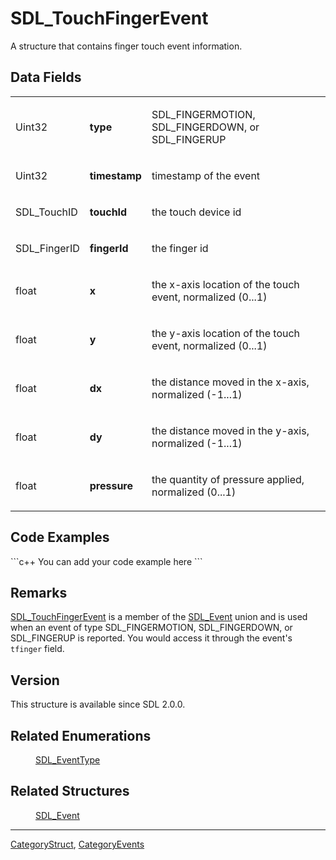 
= SDL_TouchFingerEvent =
A structure that contains finger touch event information.


== Data Fields ==
{|
|Uint32
|'''type'''
|SDL_FINGERMOTION, SDL_FINGERDOWN, or SDL_FINGERUP
|-
|Uint32
|'''timestamp'''
|timestamp of the event
|-
|SDL_TouchID
|'''touchId'''
|the touch device id
|-
|SDL_FingerID
|'''fingerId'''
|the finger id
|-
|float
|'''x'''
|the x-axis location of the touch event, normalized (0...1)
|-
|float
|'''y'''
|the y-axis location of the touch event, normalized (0...1)
|-
|float
|'''dx'''
|the distance moved in the x-axis, normalized (-1...1)
|-
|float
|'''dy'''
|the distance moved in the y-axis, normalized (-1...1)
|-
|float
|'''pressure'''
|the quantity of pressure applied, normalized (0...1)
|}

== Code Examples ==
```c++
You can add your code example here
```

== Remarks ==
[[SDL_TouchFingerEvent]] is a member of the [[SDL_Event]] union and is used when an event of type SDL_FINGERMOTION, SDL_FINGERDOWN, or SDL_FINGERUP is reported.  You would access it through the event's <code>tfinger</code> field.


== Version ==
This structure is available since SDL 2.0.0.


== Related Enumerations ==
:[[SDL_EventType]]

== Related Structures ==
:[[SDL_Event]]


----
[[CategoryStruct]], [[CategoryEvents]]
